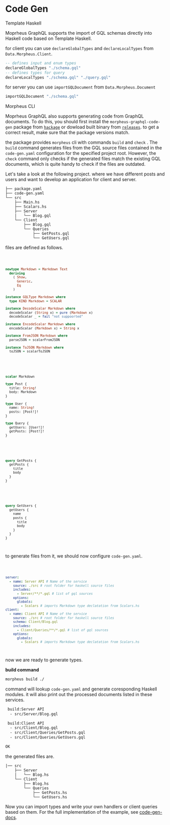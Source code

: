
<SEO title="Code Gen" />

# Code Gen

<Section id="th">Template Haskell</Section>

Moprheus GraphQL supports the import of GQL schemas directly into Haskell code based on Template Haskell.

for client you can use `declareGlobalTypes` and `declareLocalTypes` from `Data.Morpheus.Client`.

```hs
-- defines input and enum types
declareGlobalTypes "./schema.gql"
-- defines types for query
declareLocalTypes "./schema.gql" "./query.gql"
```

for server you can use `importGQLDocument` from `Data.Morpheus.Document`

```hs
importGQLDocument "./schema.gql"
```

<Section id="cli">Morpheus CLI</Section>

Moprheus GraphQL also supports generating code from GraphQL
documents. To do this, you should first install
the `morpheus-graphql-code-gen` package from [`hackage`](https://hackage.haskell.org/package/morpheus-graphql-code-gen) or dowload built binary from [`releases`](https://github.com/morpheusgraphql/morpheus-graphql/releases). to get a correct result,
make sure that the package versions match.

the package provides `morpheus` cli with commands `build` and `check` .
The `build` command generates files from the GQL source files
contained in the `code-gen.yaml` configuration for the specified project root.
However, the `check` command only checks if the generated files match the existing GQL documents,
which is quite handy to check if the files are outdated.

Let's take a look at the following project. where we have different
posts and users and want to develop an application for client and server.

```
├── package.yaml
├── code-gen.yaml
└── src
    ├── Main.hs
    ├── Scalars.hs
    ├── Server
    |   └── Blog.gql
    └── Client
        ├── Blog.gql
        └── Queries
            ├── GetPosts.gql
            └── GetUsers.gql
```

files are defined as follows.

<Code file="./src/Scalars.hs" >

```hs
newtype Markdown = Markdown Text
  deriving
    ( Show,
      Generic,
      Eq
    )

instance GQLType Markdown where
  type KIND Markdown = SCALAR

instance DecodeScalar Markdown where
  decodeScalar (String x) = pure (Markdown x)
  decodeScalar _ = fail "not suppoorted"

instance EncodeScalar Markdown where
  encodeScalar (Markdown x) = String x

instance FromJSON Markdown where
  parseJSON = scalarFromJSON

instance ToJSON Markdown where
  toJSON = scalarToJSON
```

</Code>

<Code file="./src/Server/Blog.gql & ./src/Client/Blog.gql" >

```graphql
scalar Markdown

type Post {
  title: String!
  body: Markdown
}

type User {
  name: String!
  posts: [Post!]!
}

type Query {
  getUsers: [User!]!
  getPosts: [Post!]!
}
```

</Code>

<Code file="./src/Client/Queries/GetPosts.gql" >

```graphql
query GetPosts {
  getPosts {
    title
    body
  }
}
```

</Code>

<Code file="./src/Client/Queries/GetUsers.gql" >

```graphql
query GetUsers {
  getUsers {
    name
    posts {
      title
      body
    }
  }
}
```

</Code>

to generate files from it, we should now configure `code-gen.yaml`.

<Code file="./code-gen.yaml" >

```yaml
server:
  - name: Server API # Name of the service
    source: ./src # root folder for haskell source files
    includes:
      - Server/**/*.gql # list of gql sources
    options:
      globals:
        - Scalars # imports Markdown type declatation from Scalars.hs
client:
  - name: Client API # Name of the service
    source: ./src # root folder for haskell source files
    schema: Client/Blog.gql
    includes:
      - Client/Queries/**/*.gql # list of gql sources
    options:
      globals:
        - Scalars # imports Markdown type declatation from Scalars.hs
```

</Code>

now we are ready to generate types.

**build command**

```bash
morpheus build ./
```

command will lookup `code-gen.yaml` and generate coresponding Haskell modules.
it will also print out the processed documents listed in these services.

```bash
 build:Server API
  - src/Server/Blog.gql

 build:Client API
  - src/Client/Blog.gql
  - src/Client/Queries/GetPosts.gql
  - src/Client/Queries/GetUsers.gql

OK
```

the generated files are.

```
|── src
    ├── Server
    |   └── Blog.hs
    └── Client
        ├── Blog.hs
        └── Queries
            ├── GetPosts.hs
            └── GetUsers.hs
```

Now you can import types and write your own handlers or client queries based on them. For the full implementation of the example, see [code-gen-docs](https://github.com/morpheusgraphql/morpheus-graphql/tree/main/examples/code-gen-docs).
